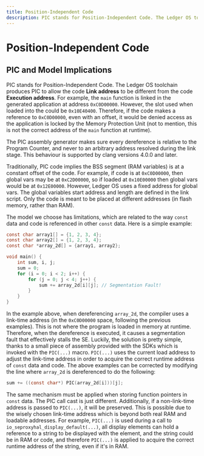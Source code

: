 ```yaml
---
title: Position-Independent Code
description: PIC stands for Position-Independent Code. The Ledger OS toolchain produces PIC to allow the code Link address to be different from the code Execution address.
---
```




# Position-Independent Code

## PIC and Model Implications

PIC stands for Position-Independent Code. The Ledger OS toolchain produces PIC to allow the code **Link address** to be different from the code **Execution address**. For example, the `main` function is linked in the generated application at address `0xC0D00000`. However, the slot used when loaded into the <Glossary word="Secure Element"></Glossary> could be `0x10E40400`. Therefore, if the code makes a reference to `0xC0D00000`, even with an offset, it would be denied access as the application is locked by the Memory Protection Unit (not to mention, this is not the correct address of the `main` function at runtime).

The PIC assembly generator makes sure every dereference is relative to the Program Counter, and never to an arbitrary address resolved during the link stage. This behaviour is supported by clang versions 4.0.0 and later.

Traditionally, PIC code implies the BSS segment (RAM variables) is at a constant offset of the code. For example, if code is at `0xC0D00000`, then global vars may be at `0xC2D00000`, so if loaded at `0x10E00000` then global vars would be at `0x12E00000`. However, Ledger OS uses a fixed address for global vars. The global variables start address and length are defined in the link script. Only the code is meant to be placed at different addresses (in flash memory, rather than RAM).

The model we choose has limitations, which are related to the way `const` data and code is referenced in other `const` data. Here is a simple example:

``` c copy
const char array1[] = {1, 2, 3, 4};
const char array2[] = {1, 2, 3, 4};
const char *array_2d[] = {array1, array2};

void main() {
    int sum, i, j;
    sum = 0;
    for (i = 0; i < 2; i++) {
        for (j = 0; j < 4; j++) {
            sum += array_2d[i][j]; // Segmentation Fault!
        }
    }
}
```

In the example above, when dereferencing `array_2d`, the compiler uses a link-time address (in the `0xC0D00000` space, following the previous examples). This is not where the program is loaded in memory at runtime. Therefore, when the dereference is executed, it causes a segmentation fault that effectively stalls the SE. Luckily, the solution is pretty simple, thanks to a small piece of assembly provided with the SDKs which is invoked with the `PIC(...)` macro. `PIC(...)` uses the current load address to adjust the link-time address in order to acquire the correct runtime address of `const` data and code. The above examples can be corrected by modifying the line where `array_2d` is dereferenced to do the following:

``` c copy
sum += ((const char*) PIC(array_2d[i]))[j];
```

The same mechanism must be applied when storing function pointers in `const` data. The PIC call cast is just different. Additionally, if a non-link-time address is passed to `PIC(...)`, it will be preserved. This is possible due to the wisely chosen link-time address which is beyond both real RAM and loadable addresses. For example, `PIC(...)` is used during a call to `io_seproxyhal_display_default(...)`, all display elements can hold a reference to a string to be displayed with the element, and the string could be in RAM or code, and therefore `PIC(...)` is applied to acquire the correct runtime address of the string, even if it's in RAM.

